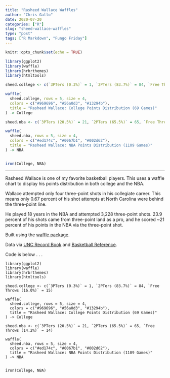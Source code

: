 ```yaml
---
title: "Rasheed Wallace Waffles"
author: "Chris Gallo"
date: 2020-07-20
categories: ["R"]
slug: "sheed-wallace-waffles"
type: "post"
tags: ["R Markdown", "Fungo Friday"]
---
```


```r
knitr::opts_chunk$set(echo = TRUE)
```

```r
library(ggplot2)
library(waffle)
library(hrbrthemes)
library(htmltools)

sheed.college <- c(`3PTers (0.3%)` = 1, `2PTers (83.7%)` = 84, `Free Throws (16.0%)` = 15)

waffle(
  sheed.college, rows = 5, size = 4,
  colors = c("#969696", "#56a0d3", "#13294b"),
  title = "Rasheed Wallace: College Points Distribution (69 Games)"
) -> College

sheed.nba <- c(`3PTers (20.5%)` = 21, `2PTers (65.5%)` = 65, `Free Throws (14.2%)` = 14)

waffle(
  sheed.nba, rows = 5, size = 4,
  colors = c("#ed174c", "#0067b1", "#002d62"),
  title = "Rasheed Wallace: NBA Points Distribution (1109 Games)"
) -> NBA


iron(College, NBA)
```
---

Rasheed Wallace is one of my favorite basketball players. This uses a waffle chart to display his points distribution in both college and the NBA. 

Wallace attempted only four three-point shots in his collegiate career. This means only 0.67 percent of his shot attempts at North Carolina were behind the three-point line. 

He played 18 years in the NBA and attempted 3,228 three-point shots. 23.9 percent of his shots came from three-point land as a pro, and he scored ~21 percent of his points in the NBA via the three-point shot.

Built using the [waffle package](https://github.com/hrbrmstr/waffle). 

Data via [UNC Record Book](https://goheels.com/documents/2019/10/30/2019_19_UNC_Men_s_Basketball_Record_Book.pdf) and [Basketball Reference](https://www.basketball-reference.com/players/w/wallara01.html).

Code is below . . .

```
library(ggplot2)
library(waffle)
library(hrbrthemes)
library(htmltools)

sheed.college <- c(`3PTers (0.3%)` = 1, `2PTers (83.7%)` = 84, `Free Throws (16.0%)` = 15)

waffle(
  sheed.college, rows = 5, size = 4,
  colors = c("#969696", "#56a0d3", "#13294b"),
  title = "Rasheed Wallace: College Points Distribution (69 Games)"
) -> College

sheed.nba <- c(`3PTers (20.5%)` = 21, `2PTers (65.5%)` = 65, `Free Throws (14.2%)` = 14)

waffle(
  sheed.nba, rows = 5, size = 4,
  colors = c("#ed174c", "#0067b1", "#002d62"),
  title = "Rasheed Wallace: NBA Points Distribution (1109 Games)"
) -> NBA


iron(College, NBA)
```
